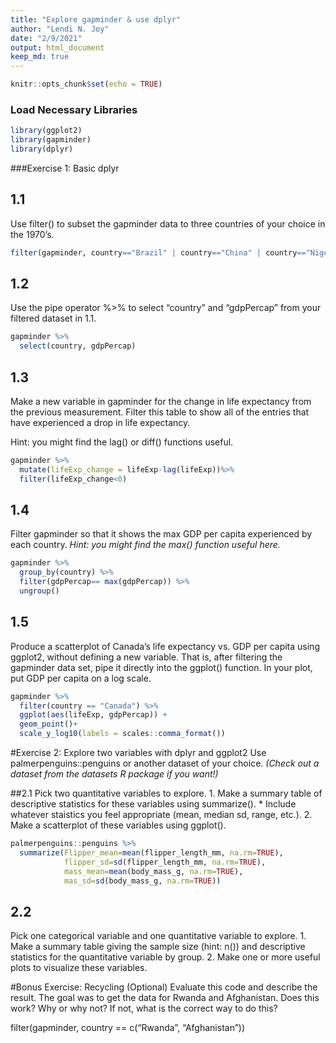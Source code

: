```yaml
---
title: "Explore gapminder & use dplyr"
author: "Lendi N. Joy"
date: "2/9/2021"
output: html_document
keep_md: true
---
```


```r
knitr::opts_chunk$set(echo = TRUE)
```
### Load Necessary Libraries 
```r
library(ggplot2)
library(gapminder)
library(dplyr)
```

###Exercise 1: Basic dplyr

## 1.1
Use filter() to subset the gapminder data to three countries of your choice in the 1970’s.
```r
filter(gapminder, country=="Brazil" | country=="China" | country=="Niger", year>=1970&year<=1979)
```

## 1.2
Use the pipe operator %>% to select “country” and “gdpPercap” from your filtered dataset in 1.1.
```r
gapminder %>% 
  select(country, gdpPercap)
```

## 1.3
Make a new variable in gapminder for the change in life expectancy from the previous measurement. Filter this table to show all of the entries that have experienced a drop in life expectancy.

Hint: you might find the lag() or diff() functions useful.
```r
gapminder %>% 
  mutate(lifeExp_change = lifeExp-lag(lifeExp))%>% 
  filter(lifeExp_change<0)
```

## 1.4
Filter gapminder so that it shows the max GDP per capita experienced by each country.
_Hint: you might find the max() function useful here._
```r
gapminder %>% 
  group_by(country) %>% 
  filter(gdpPercap== max(gdpPercap)) %>% 
  ungroup() 
```

## 1.5
Produce a scatterplot of Canada’s life expectancy vs. GDP per capita using ggplot2, without defining a new variable. That is, after filtering the gapminder data set, pipe it directly into the ggplot() function. In your plot, put GDP per capita on a log scale.
```r
gapminder %>% 
  filter(country == "Canada") %>%  
  ggplot(aes(lifeExp, gdpPercap)) +
  geom_point()+
  scale_y_log10(labels = scales::comma_format())
```

#Exercise 2: Explore two variables with dplyr and ggplot2
Use palmerpenguins::penguins or another dataset of your choice. _(Check out a dataset from the datasets R package if you want!)_

##2.1
Pick two quantitative variables to explore.
1. Make a summary table of descriptive statistics for these variables using summarize().
  * Include whatever staistics you feel appropriate (mean, median sd, range, etc.).
2. Make a scatterplot of these variables using ggplot().
```r
palmerpenguins::penguins %>% 
  summarize(Flipper_mean=mean(flipper_length_mm, na.rm=TRUE), 
            flipper_sd=sd(flipper_length_mm, na.rm=TRUE),
            mass_mean=mean(body_mass_g, na.rm=TRUE),
            mas_sd=sd(body_mass_g, na.rm=TRUE))
```

## 2.2
Pick one categorical variable and one quantitative variable to explore.
1. Make a summary table giving the sample size (hint: n()) and descriptive statistics for the quantitative variable by group.
2. Make one or more useful plots to visualize these variables.


#Bonus Exercise: Recycling (Optional)
Evaluate this code and describe the result. The goal was to get the data for Rwanda and Afghanistan. Does this work? Why or why not? If not, what is the correct way to do this?

filter(gapminder, country == c("Rwanda", "Afghanistan"))

